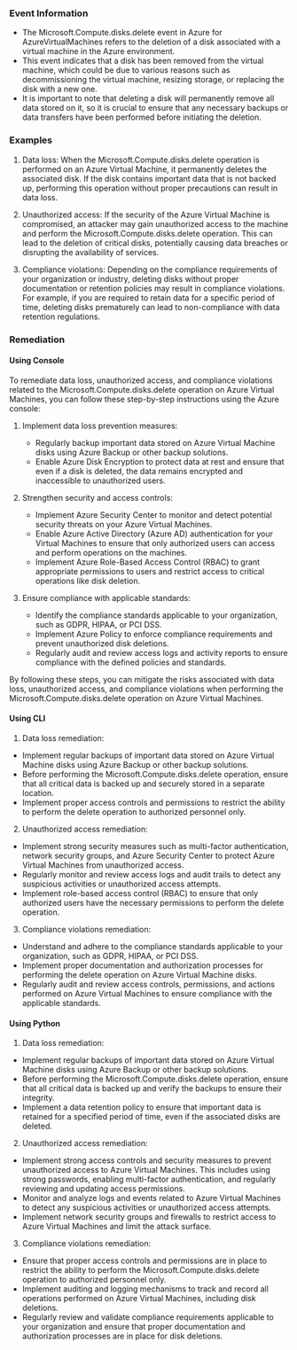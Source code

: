 
### Event Information

- The Microsoft.Compute.disks.delete event in Azure for AzureVirtualMachines refers to the deletion of a disk associated with a virtual machine in the Azure environment.
- This event indicates that a disk has been removed from the virtual machine, which could be due to various reasons such as decommissioning the virtual machine, resizing storage, or replacing the disk with a new one.
- It is important to note that deleting a disk will permanently remove all data stored on it, so it is crucial to ensure that any necessary backups or data transfers have been performed before initiating the deletion.


### Examples

1. Data loss: When the Microsoft.Compute.disks.delete operation is performed on an Azure Virtual Machine, it permanently deletes the associated disk. If the disk contains important data that is not backed up, performing this operation without proper precautions can result in data loss.

2. Unauthorized access: If the security of the Azure Virtual Machine is compromised, an attacker may gain unauthorized access to the machine and perform the Microsoft.Compute.disks.delete operation. This can lead to the deletion of critical disks, potentially causing data breaches or disrupting the availability of services.

3. Compliance violations: Depending on the compliance requirements of your organization or industry, deleting disks without proper documentation or retention policies may result in compliance violations. For example, if you are required to retain data for a specific period of time, deleting disks prematurely can lead to non-compliance with data retention regulations.

### Remediation

#### Using Console

To remediate data loss, unauthorized access, and compliance violations related to the Microsoft.Compute.disks.delete operation on Azure Virtual Machines, you can follow these step-by-step instructions using the Azure console:

1. Implement data loss prevention measures:
   - Regularly backup important data stored on Azure Virtual Machine disks using Azure Backup or other backup solutions.
   - Enable Azure Disk Encryption to protect data at rest and ensure that even if a disk is deleted, the data remains encrypted and inaccessible to unauthorized users.

2. Strengthen security and access controls:
   - Implement Azure Security Center to monitor and detect potential security threats on your Azure Virtual Machines.
   - Enable Azure Active Directory (Azure AD) authentication for your Virtual Machines to ensure that only authorized users can access and perform operations on the machines.
   - Implement Azure Role-Based Access Control (RBAC) to grant appropriate permissions to users and restrict access to critical operations like disk deletion.

3. Ensure compliance with applicable standards:
   - Identify the compliance standards applicable to your organization, such as GDPR, HIPAA, or PCI DSS.
   - Implement Azure Policy to enforce compliance requirements and prevent unauthorized disk deletions.
   - Regularly audit and review access logs and activity reports to ensure compliance with the defined policies and standards.

By following these steps, you can mitigate the risks associated with data loss, unauthorized access, and compliance violations when performing the Microsoft.Compute.disks.delete operation on Azure Virtual Machines.

#### Using CLI

1. Data loss remediation:
- Implement regular backups of important data stored on Azure Virtual Machine disks using Azure Backup or other backup solutions.
- Before performing the Microsoft.Compute.disks.delete operation, ensure that all critical data is backed up and securely stored in a separate location.
- Implement proper access controls and permissions to restrict the ability to perform the delete operation to authorized personnel only.

2. Unauthorized access remediation:
- Implement strong security measures such as multi-factor authentication, network security groups, and Azure Security Center to protect Azure Virtual Machines from unauthorized access.
- Regularly monitor and review access logs and audit trails to detect any suspicious activities or unauthorized access attempts.
- Implement role-based access control (RBAC) to ensure that only authorized users have the necessary permissions to perform the delete operation.

3. Compliance violations remediation:
- Understand and adhere to the compliance standards applicable to your organization, such as GDPR, HIPAA, or PCI DSS.
- Implement proper documentation and authorization processes for performing the delete operation on Azure Virtual Machine disks.
- Regularly audit and review access controls, permissions, and actions performed on Azure Virtual Machines to ensure compliance with the applicable standards.

#### Using Python

1. Data loss remediation:
- Implement regular backups of important data stored on Azure Virtual Machine disks using Azure Backup or other backup solutions.
- Before performing the Microsoft.Compute.disks.delete operation, ensure that all critical data is backed up and verify the backups to ensure their integrity.
- Implement a data retention policy to ensure that important data is retained for a specified period of time, even if the associated disks are deleted.

2. Unauthorized access remediation:
- Implement strong access controls and security measures to prevent unauthorized access to Azure Virtual Machines. This includes using strong passwords, enabling multi-factor authentication, and regularly reviewing and updating access permissions.
- Monitor and analyze logs and events related to Azure Virtual Machines to detect any suspicious activities or unauthorized access attempts.
- Implement network security groups and firewalls to restrict access to Azure Virtual Machines and limit the attack surface.

3. Compliance violations remediation:
- Ensure that proper access controls and permissions are in place to restrict the ability to perform the Microsoft.Compute.disks.delete operation to authorized personnel only.
- Implement auditing and logging mechanisms to track and record all operations performed on Azure Virtual Machines, including disk deletions.
- Regularly review and validate compliance requirements applicable to your organization and ensure that proper documentation and authorization processes are in place for disk deletions.

